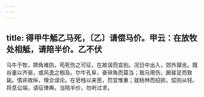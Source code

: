 ```yaml
---
---
---
```

title: 得甲牛觝乙马死，〔乙〕请偿马价。甲云：在放牧处相觝，请陪半价。乙不伏
---



马牛于牧，蹄角难防。苟死伤之可征，在故误而宜别。况日中出入，郊外寝讹。既谷量以齐驱，或风逸之相及。尔牛孔阜，奋骍角而莫当；我马用伤，踠骏足而致毙。情非故纵，理合误论。在皂栈以来思，罚宜惟重；就桃林而招损，偿则从轻。将息讼端，请征律典。当陪半价，勿听过求。
